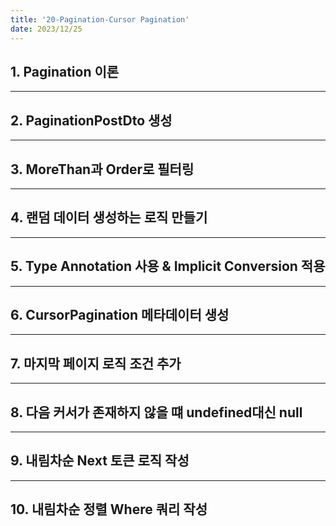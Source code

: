 ```yaml
---
title: '20-Pagination-Cursor Pagination'
date: 2023/12/25
---
```


## 1. Pagination 이론

---

## 2. PaginationPostDto 생성

---

## 3. MoreThan과 Order로 필터링

---

## 4. 랜덤 데이터 생성하는 로직 만들기

---

## 5. Type Annotation 사용 & Implicit Conversion 적용

---

## 6. CursorPagination 메타데이터 생성

---

## 7. 마지막 페이지 로직 조건 추가

---

## 8. 다음 커서가 존재하지 않을 떄 undefined대신 null

---

## 9. 내림차순 Next 토큰 로직 작성

---

## 10. 내림차순 정렬 Where 쿼리 작성
